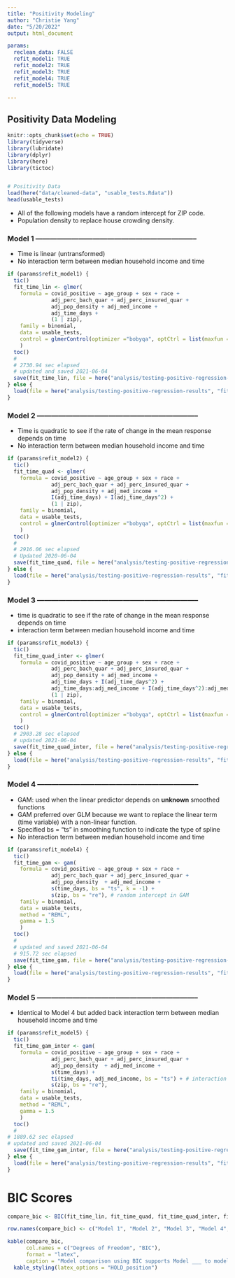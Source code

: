 ```yaml
---
title: "Positivity Modeling"
author: "Christie Yang"
date: "5/20/2022"
output: html_document

params:
  reclean_data: FALSE
  refit_model1: TRUE
  refit_model2: TRUE
  refit_model3: TRUE
  refit_model4: TRUE
  refit_model5: TRUE

---
```


## Positivity Data Modeling

```r
knitr::opts_chunk$set(echo = TRUE)
library(tidyverse)
library(lubridate)
library(dplyr)
library(here)
library(tictoc)


# Positivity Data
load(here("data/cleaned-data", "usable_tests.Rdata"))
head(usable_tests)

```

- All of the following models have a random intercept for ZIP code.
- Population density to replace house crowding density.

### Model 1 --------------------------------------------------------------------

- Time is linear (untransformed)
- No interaction term between median household income and time
```r
if (params$refit_model1) {
  tic()
  fit_time_lin <- glmer(
    formula = covid_positive ~ age_group + sex + race + 
              adj_perc_bach_quar + adj_perc_insured_quar +
              adj_pop_density + adj_med_income +
              adj_time_days +
              (1 | zip),              
    family = binomial, 
    data = usable_tests,
    control = glmerControl(optimizer ="bobyqa", optCtrl = list(maxfun = 2e6))
    )
  toc()
  # 
  # 2730.94 sec elapsed
  # updated and saved 2021-06-04
  save(fit_time_lin, file = here("analysis/testing-positive-regression-results", "fit_time_lin.Rdata"))
} else {
  load(file = here("analysis/testing-positive-regression-results", "fit_time_lin.Rdata"))
}
```


### Model 2 --------------------------------------------------------------------

- Time is quadratic to see if the rate of change in the mean response depends on time
- No interaction term between median household income and time
```r
if (params$refit_model2) {
  tic()
  fit_time_quad <- glmer(
    formula = covid_positive ~ age_group + sex + race + 
              adj_perc_bach_quar + adj_perc_insured_quar +
              adj_pop_density + adj_med_income +
              I(adj_time_days) + I(adj_time_days^2) + 
              (1 | zip),              
    family = binomial, 
    data = usable_tests,
    control = glmerControl(optimizer ="bobyqa", optCtrl = list(maxfun = 2e6))
    )
  toc()
  # 
  # 2916.06 sec elapsed
  # Updated 2020-06-04
  save(fit_time_quad, file = here("analysis/testing-positive-regression-results", "fit_time_quad.Rdata"))
} else {
  load(file = here("analysis/testing-positive-regression-results", "fit_time_quad.Rdata"))
}
```


### Model 3 --------------------------------------------------------------------

- time is quadratic to see if the rate of change in the mean response depends on time
- interaction term between median household income and time
```r
if (params$refit_model3) {
  tic()
  fit_time_quad_inter <- glmer(
    formula = covid_positive ~ age_group + sex + race + 
              adj_perc_bach_quar + adj_perc_insured_quar +
              adj_pop_density + adj_med_income +
              adj_time_days + I(adj_time_days^2) + 
              adj_time_days:adj_med_income + I(adj_time_days^2):adj_med_income +
              (1 | zip),              
    family = binomial, 
    data = usable_tests,
    control = glmerControl(optimizer ="bobyqa", optCtrl = list(maxfun = 2e6))
    )
  toc()
  # 2903.28 sec elapsed
  # updated 2021-06-04
  save(fit_time_quad_inter, file = here("analysis/testing-positive-regression-results", "fit_time_quad_inter.Rdata"))
} else {
  load(file = here("analysis/testing-positive-regression-results", "fit_time_quad_inter.Rdata"))
}
```


### Model 4 --------------------------------------------------------------------

- GAM: used when the linear predictor depends on __unknown__ smoothed functions
- GAM preferred over GLM because we want to replace the linear term (time variable) with a non-linear function. 
- Specified bs = "ts" in smoothing function to indicate the type of spline
- No interaction term between median household income and time

```r
if (params$refit_model4) {
  tic()
  fit_time_gam <- gam(
    formula = covid_positive ~ age_group + sex + race + 
              adj_perc_bach_quar + adj_perc_insured_quar +
              adj_pop_density  + adj_med_income +
              s(time_days, bs = "ts", k = -1) + 
              s(zip, bs = "re"), # random intercept in GAM             
    family = binomial, 
    data = usable_tests,
    method = "REML",
    gamma = 1.5
    )
  toc()
  # 
  # updated and saved 2021-06-04
  # 915.72 sec elapsed
  save(fit_time_gam, file = here("analysis/testing-positive-regression-results", "fit_time_gam.Rdata"))
} else {
  load(file = here("analysis/testing-positive-regression-results", "fit_time_gam.Rdata"))
}
```

### Model 5 --------------------------------------------------------------------

- Identical to Model 4 but added back interaction term between median household
income and time

```r
if (params$refit_model5) {
  tic()
  fit_time_gam_inter <- gam(
    formula = covid_positive ~ age_group + sex + race + 
              adj_perc_bach_quar + adj_perc_insured_quar +
              adj_pop_density  + adj_med_income +
              s(time_days) +
              ti(time_days, adj_med_income, bs = "ts") + # interaction term in GAM
              s(zip, bs = "re"),              
    family = binomial, 
    data = usable_tests,
    method = "REML",
    gamma = 1.5
    )
  toc()
  # 
# 1889.62 sec elapsed
# updated and saved 2021-06-04
  save(fit_time_gam_inter, file = here("analysis/testing-positive-regression-results", "fit_time_gam_inter.Rdata"))
} else {
  load(file = here("analysis/testing-positive-regression-results", "fit_time_gam_inter.Rdata"))
}
```


# BIC Scores

```r
compare_bic <- BIC(fit_time_lin, fit_time_quad, fit_time_quad_inter, fit_time_gam, fit_time_gam_inter) 

row.names(compare_bic) <- c("Model 1", "Model 2", "Model 3", "Model 4", "Model 5")

kable(compare_bic,
      col.names = c("Degrees of Freedom", "BIC"),
      format = "latex",
      caption = "Model comparison using BIC supports Model ___ to model odds of testing positive for COVID-19 in Orange County.") %>%
  kable_styling(latex_options = "HOLD_position")
```



